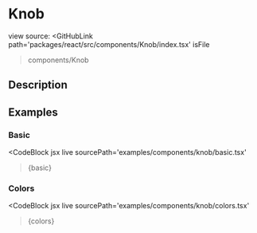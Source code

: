 
# Knob

view source: 
<GitHubLink
  path='packages/react/src/components/Knob/index.tsx'
  isFile
>components/Knob</GitHubLink>

## Description


## Examples

### Basic

<CodeBlock
  jsx
  live
  sourcePath='examples/components/knob/basic.tsx'
>{basic}</CodeBlock>

### Colors

<CodeBlock
  jsx
  live
  sourcePath='examples/components/knob/colors.tsx'
>{colors}</CodeBlock>
